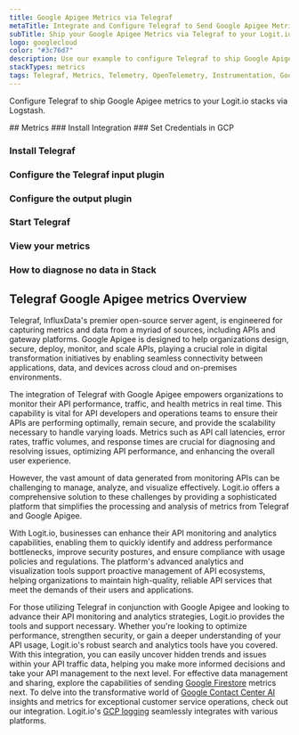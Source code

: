 ```yaml
---
title: Google Apigee Metrics via Telegraf
metaTitle: Integrate and Configure Telegraf to Send Google Apigee Metrics
subTitle: Ship your Google Apigee Metrics via Telegraf to your Logit.io Stack
logo: googlecloud
color: "#3c76d7"
description: Use our example to configure Telegraf to ship Google Apigee metrics to Logit.io. Configure Telegraf to send Google Apigee metrics to Logstash or Elastic.
stackTypes: metrics
tags: Telegraf, Metrics, Telemetry, OpenTelemetry, Instrumentation, Google Apigee, API Management, API Gateway
---
```


Configure Telegraf to ship Google Apigee metrics to your Logit.io stacks via Logstash.

<Steps>
  ## Metrics
  ### Install Integration
  <InstallIntegration/>
  ### Set Credentials in GCP

  <SetGCPCredentials intro="Apigee, a key feature of Google Cloud's suite, exemplifies a unique ensemble of tools designed specifically for API lifecycle management. 
  This comprehensive platform is engineered to design, deploy, and oversee APIs, thereby promoting secure and streamlined communication between disparate software entities in a cloud-oriented environment."/>
  
  ### Install Telegraf

  <InstallTelegraf />

  ### Configure the Telegraf input plugin

  <TelegrafStackDriverInput metric_type="apigee.googleapis.com"/>

  ### Configure the output plugin

  <TelegrafOutputPlugin />

  ### Start Telegraf

  <StartTelegraf />

  ### View your metrics
  <LaunchStack source="Google_Apigee_Metrics_via_Telegraf" utmMedium="metrics" utmCampaign="telegraf-GoogleApigee-metrics" />

  ### How to diagnose no data in Stack

  <DiagnoseNoData />
</Steps>

## Telegraf Google Apigee metrics Overview

Telegraf, InfluxData's premier open-source server agent, is engineered for capturing metrics and data from a 
myriad of sources, including APIs and gateway platforms. Google Apigee is designed to help organizations design, 
secure, deploy, monitor, and scale APIs, playing a crucial role in digital transformation initiatives by 
enabling seamless connectivity between applications, data, and devices across cloud and on-premises environments.

The integration of Telegraf with Google Apigee empowers organizations to monitor their API performance, traffic, 
and health metrics in real time. This capability is vital for API developers and operations teams to ensure 
their APIs are performing optimally, remain secure, and provide the scalability necessary to handle varying loads. 
Metrics such as API call latencies, error rates, traffic volumes, and response times are crucial for diagnosing 
and resolving issues, optimizing API performance, and enhancing the overall user experience.

However, the vast amount of data generated from monitoring APIs can be challenging to manage, analyze, and 
visualize effectively. Logit.io offers a comprehensive solution to these challenges by providing a sophisticated 
platform that simplifies the processing and analysis of metrics from Telegraf and Google Apigee. 

With Logit.io, businesses can enhance their API monitoring and analytics capabilities, enabling them to quickly 
identify and address performance bottlenecks, improve security postures, and ensure compliance with usage 
policies and regulations. The platform's advanced analytics and visualization tools support proactive management 
of API ecosystems, helping organizations to maintain high-quality, reliable API services that meet the demands 
of their users and applications.

For those utilizing Telegraf in conjunction with Google Apigee and looking to advance their API monitoring and 
analytics strategies, Logit.io provides the tools and support necessary. Whether you're looking to optimize 
performance, strengthen security, or gain a deeper understanding of your API usage, Logit.io's robust search 
and analytics tools have you covered. With this integration, you can easily uncover hidden trends and issues 
within your API traffic data, helping you make more informed decisions and take your API management to the 
next level. For effective data management and sharing, explore the capabilities of sending 
[Google Firestore](/integrations/infrastructure-metrics/google-cloud/firestore-telegraf-metrics) metrics next. 
To delve into the transformative world 
of [Google Contact Center AI](/integrations/infrastructure-metrics/google-cloud/contact-center-ai-insights-telegraf-metrics) insights 
and metrics for exceptional customer service operations, check out our integration. Logit.io's 
[GCP logging](https://logit.io/solutions/gcp-logging/) seamlessly integrates with various platforms.